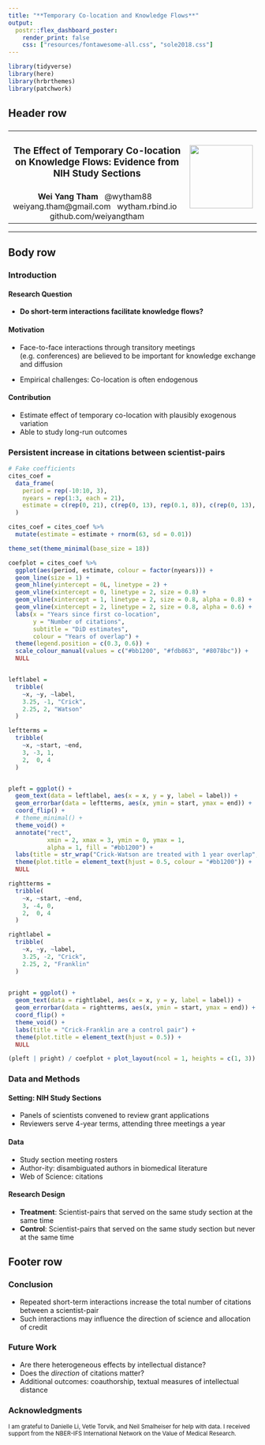 ```yaml
---
title: "**Temporary Co-location and Knowledge Flows**"
output: 
  postr::flex_dashboard_poster:
    render_print: false
    css: ["resources/fontawesome-all.css", "sole2018.css"]
---
```


```r
library(tidyverse)
library(here)
library(hrbrthemes)
library(patchwork)
```

## Header row {data-height=15}

###

<table style="width:100%">
<tr>
  <td><center><h3>
  **The Effect of Temporary Co-location on Knowledge Flows: \s \newline Evidence from NIH Study Sections**
  </h3></center></td>
  <td rowspan="2">
  <img src="resources/logo.png" style="width:128px"></img>
  </td>
</tr>
<tr><td><center>
  **Wei Yang Tham** &nbsp;
  <i class="fab fa-twitter"></i> \@wytham88 &nbsp;
  <i class="fas fa-envelope"></i> weiyang.tham\@gmail.com &nbsp;
  <i class="fas fa-globe"></i> <a href="https://wytham.rbind.io" style="text-decoration:none;">wytham.rbind.io</a> &nbsp;
  <i class="fab fa-github"></i> <a href="https://github.com/weiyangtham" style="text-decoration:none;">github.com/weiyangtham</a>
  </center></td>
</tr>
</table> 

<hr>

<!--
**Abstract** This paragraph will be rendered inside a wide box right below the
poster title and authors information.
The `render_print` format option is set to `TRUE` by default in this poster
sample, and will result in `postr::render` being called when knitting the
document (see `help("flex_dashboard_poster", package = postr)`).
To disable this (recommended in the initial stages of poster development)
set the `render_print` option to `FALSE`.
-->



## Body row {data-height=75}

### **Introduction** {data-width=400}

#### Research Question

- **Do short-term interactions facilitate knowledge flows?**

#### Motivation

- Face-to-face interactions through transitory meetings (e.g. conferences) are believed to be important for knowledge exchange and diffusion

- Empirical challenges: Co-location is often endogenous
    
#### Contribution
- Estimate effect of temporary co-location with plausibly exogenous variation
- Able to study long-run outcomes

### **Persistent increase in citations between scientist-pairs** {data-width=800}

```r

# Fake coefficients
cites_coef = 
  data_frame(
    period = rep(-10:10, 3), 
    nyears = rep(1:3, each = 21), 
    estimate = c(rep(0, 21), c(rep(0, 13), rep(0.1, 8)), c(rep(0, 13), rep(0.2, 8)))
  )

cites_coef = cites_coef %>%
  mutate(estimate = estimate + rnorm(63, sd = 0.01))

theme_set(theme_minimal(base_size = 18))

coefplot = cites_coef %>% 
  ggplot(aes(period, estimate, colour = factor(nyears))) + 
  geom_line(size = 1) + 
  geom_hline(yintercept = 0L, linetype = 2) + 
  geom_vline(xintercept = 0, linetype = 2, size = 0.8) + 
  geom_vline(xintercept = 1, linetype = 2, size = 0.8, alpha = 0.8) + 
  geom_vline(xintercept = 2, linetype = 2, size = 0.8, alpha = 0.6) + 
  labs(x = "Years since first co-location", 
       y = "Number of citations", 
       subtitle = "DiD estimates",
       colour = "Years of overlap") +
  theme(legend.position = c(0.3, 0.6)) + 
  scale_colour_manual(values = c("#bb1200", "#fdb863", "#8078bc")) + 
  NULL


leftlabel = 
  tribble(
    ~x, ~y, ~label, 
    3.25, -1, "Crick",
    2.25, 2, "Watson"
  )

leftterms = 
  tribble(
    ~x, ~start, ~end, 
    3, -3, 1, 
    2,  0, 4
  )


pleft = ggplot() + 
  geom_text(data = leftlabel, aes(x = x, y = y, label = label)) +
  geom_errorbar(data = leftterms, aes(x, ymin = start, ymax = end)) + 
  coord_flip() + 
  # theme_minimal() + 
  theme_void() + 
  annotate("rect", 
           xmin = 2, xmax = 3, ymin = 0, ymax = 1, 
           alpha = 1, fill = "#bb1200") + 
  labs(title = str_wrap("Crick-Watson are treated with 1 year overlap", 25)) +
  theme(plot.title = element_text(hjust = 0.5, colour = "#bb1200")) + 
  NULL

rightterms = 
  tribble(
    ~x, ~start, ~end, 
    3, -4, 0, 
    2,  0, 4
  )

rightlabel = 
  tribble(
    ~x, ~y, ~label, 
    3.25, -2, "Crick",
    2.25, 2, "Franklin"
  )
  

pright = ggplot() + 
  geom_text(data = rightlabel, aes(x = x, y = y, label = label)) +
  geom_errorbar(data = rightterms, aes(x, ymin = start, ymax = end)) + 
  coord_flip() + 
  theme_void() + 
  labs(title = "Crick-Franklin are a control pair") + 
  theme(plot.title = element_text(hjust = 0.5)) +
  NULL

(pleft | pright) / coefplot + plot_layout(ncol = 1, heights = c(1, 3))

```


### **Data and Methods** {data-width=400}

#### Setting: NIH Study Sections

- Panels of scientists convened to review grant applications
- Reviewers serve 4-year terms, attending three meetings a year

#### Data

- Study section meeting rosters
- Author-ity: disambiguated authors in biomedical literature
- Web of Science: citations

#### Research Design

- **Treatment**: Scientist-pairs that served on the same study section at the same time
- **Control**: Scientist-pairs that served on the same study section but never at the same time

## Footer row {data-height=15} 

### Conclusion {data-width=45}

- Repeated short-term interactions increase the total number of citations between a scientist-pair
- Such interactions may influence the direction of science and allocation of credit

### Future Work {data-width=45}
- Are there heterogeneous effects by intellectual distance?
- Does the *direction* of citations matter?
- Additional outcomes: coauthorship, textual measures of intellectual distance

### Acknowledgments {data-width=20, .small}

<small>
I am grateful to Danielle Li, Vetle Torvik, and Neil Smalheiser for help with data. I received support from the NBER-IFS International Network on the Value of Medical Research.
</small>


<!--
### My Website {data-width=10 .small}

<td rowspan="0"></center>
  <img src="website_QR.png" style="width:80px"></img>
</center></td>

-->

